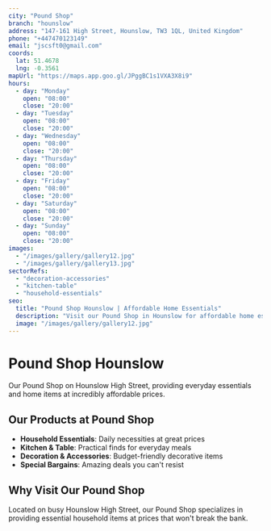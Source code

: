 ```yaml
---
city: "Pound Shop"
branch: "hounslow"
address: "147-161 High Street, Hounslow, TW3 1QL, United Kingdom"
phone: "+447470123149"
email: "jscsft0@gmail.com"
coords:
  lat: 51.4678
  lng: -0.3561
mapUrl: "https://maps.app.goo.gl/JPggBC1s1VXA3X8i9"
hours:
  - day: "Monday"
    open: "08:00"
    close: "20:00"
  - day: "Tuesday"
    open: "08:00"
    close: "20:00"
  - day: "Wednesday"
    open: "08:00"
    close: "20:00"
  - day: "Thursday"
    open: "08:00"
    close: "20:00"
  - day: "Friday"
    open: "08:00"
    close: "20:00"
  - day: "Saturday"
    open: "08:00"
    close: "20:00"
  - day: "Sunday"
    open: "08:00"
    close: "20:00"
images:
  - "/images/gallery/gallery12.jpg"
  - "/images/gallery/gallery13.jpg"
sectorRefs:
  - "decoration-accessories"
  - "kitchen-table"
  - "household-essentials"
seo:
  title: "Pound Shop Hounslow | Affordable Home Essentials"
  description: "Visit our Pound Shop in Hounslow for affordable home essentials and great value household items."
  image: "/images/gallery/gallery12.jpg"
---
```


# Pound Shop Hounslow

Our Pound Shop on Hounslow High Street, providing everyday essentials and home items at incredibly affordable prices.

## Our Products at Pound Shop

- **Household Essentials**: Daily necessities at great prices
- **Kitchen & Table**: Practical finds for everyday meals  
- **Decoration & Accessories**: Budget-friendly decorative items
- **Special Bargains**: Amazing deals you can't resist

## Why Visit Our Pound Shop

Located on busy Hounslow High Street, our Pound Shop specializes in providing essential household items at prices that won't break the bank.
